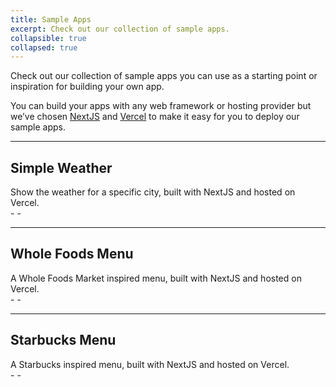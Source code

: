 ```yaml
---
title: Sample Apps
excerpt: Check out our collection of sample apps.
collapsible: true
collapsed: true
---
```


Check out our collection of sample apps you can use as a starting point or inspiration for building your own app.

You can build your apps with any web framework or hosting provider but we’ve chosen [NextJS](https://nextjs.org/) and [Vercel](https://vercel.com) to make it easy for you to deploy our sample apps.

---

## Simple Weather

<div className="-mt-4 grid gap-6 md:grid-cols-2">
  <div>
    Show the weather for a specific city, built with NextJS and hosted on
    Vercel.
  </div>
  <div>
    - <ChevronLink url="/docs/get-started/sample-apps/simple-weather" label="Deploy your own" />
    - <ChevronLink url="https://simple-weather-raydiant-app.vercel.app/?location=New%20York" label="Preview" />
  </div>
</div>

---

## Whole Foods Menu

<div className="-mt-4 grid gap-6 md:grid-cols-2">
  <div>
    A Whole Foods Market inspired menu, built with NextJS and hosted on Vercel.
  </div>
  <div>
    - <ChevronLink url="/docs/get-started/sample-apps/whole-foods-menu" label="Deploy your own" />
    - <ChevronLink url="https://wholefoods-menu-raydiant-app.vercel.app/menu-boards/juices?menu=5ffd5ad4-d853-48cd-a19b-421490314676" label="Preview" />
  </div>
</div>

---

## Starbucks Menu

<div className="-mt-4 grid gap-6 md:grid-cols-2">
  <div>
    A Starbucks inspired menu, built with NextJS and hosted on Vercel.
  </div>
  <div>
    - <ChevronLink url="/docs/get-started/sample-apps/starbucks-menu" label="Deploy your own" />
    - <ChevronLink url="https://starbucks-menu-app.vercel.app/?menu=3404a063-2bbe-4473-bb1b-cac3c7e1d14e" label="Preview" />
  </div>
</div>


